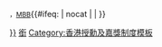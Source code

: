 <span style="font-size:smaller">，[[銅英勇勳章|MBB]]</span><includeonly>{{#ifeq: {{{1|}}} | nocat | | [[Category:獲頒授香港銅英勇勳章者|{{{1|{{PAGENAME}}}}}]] }}</includeonly><noinclude>
{{Documentation|Template:香港授勳及嘉獎制度模板}}
[[Category:人物模板|銜]]
[[Category:香港授勳及嘉獎制度模板]]

</noinclude>